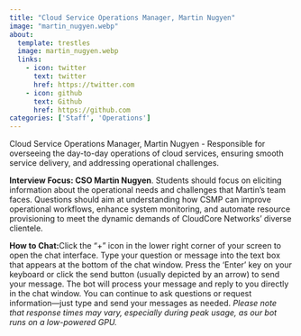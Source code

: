 ```yaml
---
title: "Cloud Service Operations Manager, Martin Nugyen"
image: "martin_nugyen.webp"
about:
  template: trestles
  image: martin_nugyen.webp
  links:
    - icon: twitter
      text: twitter
      href: https://twitter.com
    - icon: github
      text: Github
      href: https://github.com
categories: ['Staff', 'Operations']
---
```

<script type="text/javascript" src="../../../scripts/available.js"></script>

Cloud Service Operations Manager, Martin Nugyen - Responsible for overseeing the day-to-day operations of cloud services, ensuring smooth service delivery, and addressing operational challenges.

**Interview Focus: CSO Martin Nugyen**. Students should focus on eliciting information about the operational needs and challenges that Martin's team faces. Questions should aim at understanding how CSMP can improve operational workflows, enhance system monitoring, and automate resource provisioning to meet the dynamic demands of CloudCore Networks' diverse clientele.


**How to Chat:**Click the "+" icon in the lower right corner of your screen to open the chat interface. Type your question or message into the text box that appears at the bottom of the chat window. Press the 'Enter' key on your keyboard or click the send button (usually depicted by an arrow) to send your message. The bot will process your message and reply to you directly in the chat window. You can continue to ask questions or request information—just type and send your messages as needed. *Please note that response times may vary, especially during peak usage, as our bot runs on a low-powered GPU.*

<!--
Paste this script at the bottom of your HTML before the </body> tag.
See more style and config options on our docs
https://github.com/Mintplex-Labs/anything-llm/tree/master/embed/README.md
-->
<script
  data-embed-id="422c13cc-9cbd-495d-acfa-e4aeafb566b1"
  data-base-api-url="https://chat.serveur.au/api/embed"
  data-brand-image-url="https://cloudcore.serveur.au/assets/cloudcore_networks.png"
  data-assistant-name="Martin Nugyen"
  data-assistant-icon="martin_nugyen.webp"
  src="https://chat.serveur.au/embed/anythingllm-chat-widget.min.js">
</script>
<!-- AnythingLLM (https://useanything.com) -->

